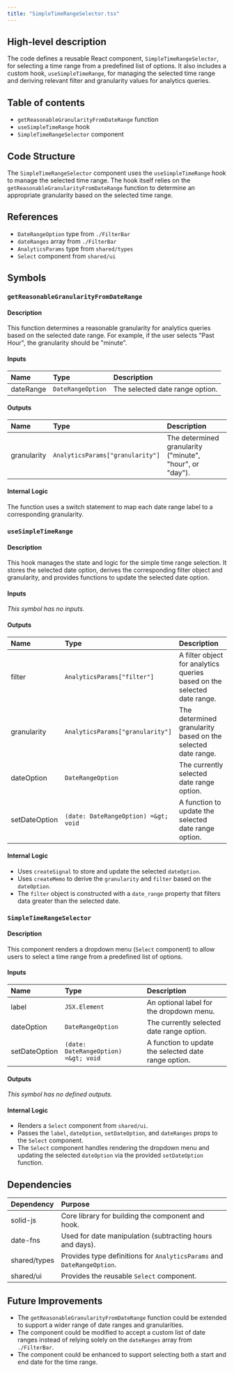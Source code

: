 ```yaml
---
title: "SimpleTimeRangeSelector.tsx"
---
```


## High-level description
The code defines a reusable React component, `SimpleTimeRangeSelector`, for selecting a time range from a predefined list of options. It also includes a custom hook, `useSimpleTimeRange`, for managing the selected time range and deriving relevant filter and granularity values for analytics queries.

## Table of contents
- `getReasonableGranularityFromDateRange` function
- `useSimpleTimeRange` hook
- `SimpleTimeRangeSelector` component

## Code Structure
The `SimpleTimeRangeSelector` component uses the `useSimpleTimeRange` hook to manage the selected time range. The hook itself relies on the `getReasonableGranularityFromDateRange` function to determine an appropriate granularity based on the selected time range.

## References
- `DateRangeOption` type from `./FilterBar`
- `dateRanges` array from `./FilterBar`
- `AnalyticsParams` type from `shared/types`
- `Select` component from `shared/ui`

## Symbols

### `getReasonableGranularityFromDateRange`
#### Description
This function determines a reasonable granularity for analytics queries based on the selected date range. For example, if the user selects "Past Hour", the granularity should be "minute".

#### Inputs
| Name | Type | Description |
|:-----|:-----|:------------|
| dateRange | `DateRangeOption` | The selected date range option. |

#### Outputs
| Name | Type | Description |
|:-----|:-----|:------------|
| granularity | `AnalyticsParams["granularity"]` | The determined granularity ("minute", "hour", or "day"). |

#### Internal Logic
The function uses a switch statement to map each date range label to a corresponding granularity.

### `useSimpleTimeRange`
#### Description
This hook manages the state and logic for the simple time range selection. It stores the selected date option, derives the corresponding filter object and granularity, and provides functions to update the selected date option.

#### Inputs
_This symbol has no inputs._

#### Outputs
| Name | Type | Description |
|:-----|:-----|:------------|
| filter | `AnalyticsParams["filter"]` | A filter object for analytics queries based on the selected date range. |
| granularity | `AnalyticsParams["granularity"]` | The determined granularity based on the selected date range. |
| dateOption | `DateRangeOption` | The currently selected date range option. |
| setDateOption | `(date: DateRangeOption) =&gt; void` | A function to update the selected date range option. |

#### Internal Logic
- Uses `createSignal` to store and update the selected `dateOption`.
- Uses `createMemo` to derive the `granularity` and `filter` based on the `dateOption`.
- The `filter` object is constructed with a `date_range` property that filters data greater than the selected date.

### `SimpleTimeRangeSelector`
#### Description
This component renders a dropdown menu (`Select` component) to allow users to select a time range from a predefined list of options.

#### Inputs
| Name | Type | Description |
|:-----|:-----|:------------|
| label | `JSX.Element` | An optional label for the dropdown menu. |
| dateOption | `DateRangeOption` | The currently selected date range option. |
| setDateOption | `(date: DateRangeOption) =&gt; void` | A function to update the selected date range option. |

#### Outputs
_This symbol has no defined outputs._

#### Internal Logic
- Renders a `Select` component from `shared/ui`.
- Passes the `label`, `dateOption`, `setDateOption`, and `dateRanges` props to the `Select` component.
- The `Select` component handles rendering the dropdown menu and updating the selected `dateOption` via the provided `setDateOption` function.

## Dependencies
| Dependency | Purpose |
|:-----------|:--------|
| solid-js | Core library for building the component and hook. |
| date-fns | Used for date manipulation (subtracting hours and days). |
| shared/types | Provides type definitions for `AnalyticsParams` and `DateRangeOption`. |
| shared/ui | Provides the reusable `Select` component. |

## Future Improvements
- The `getReasonableGranularityFromDateRange` function could be extended to support a wider range of date ranges and granularities.
- The component could be modified to accept a custom list of date ranges instead of relying solely on the `dateRanges` array from `./FilterBar`.
- The component could be enhanced to support selecting both a start and end date for the time range.
